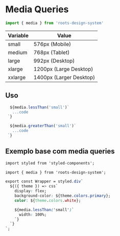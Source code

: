
<Meta title="Helpers/Media Queries" />

# Media Queries

```jsx
import { media } from 'roots-design-system'
```

| Variable               | Value                   |
| ---------------------- | ----------------------- |
| small                  | 576px  (Mobile)         |
| medium                 | 768px  (Tablet)         |
| large                  | 992px  (Desktop)        |
| xlarge                 | 1200px (Large Desktop)  |
| xxlarge                | 1400px (Larger Desktop) |

## Uso
```js
  ${media.lessThan('small')`
   ...code
 `}

  ${media.greaterThan('small')`
   ...code
 `}
```

## Exemplo base com media queries

``` css
import styled from 'styled-components';

import { media } from 'roots-design-system';

export const Wrapper = styled.div`
  ${({ theme }) => css`
    display: flex;
    background-color: ${theme.colors.primary};
    color: ${theme.colors.white};

    ${media.lessThan('small')`
      width: 100%;
    `}
  `}
`;
